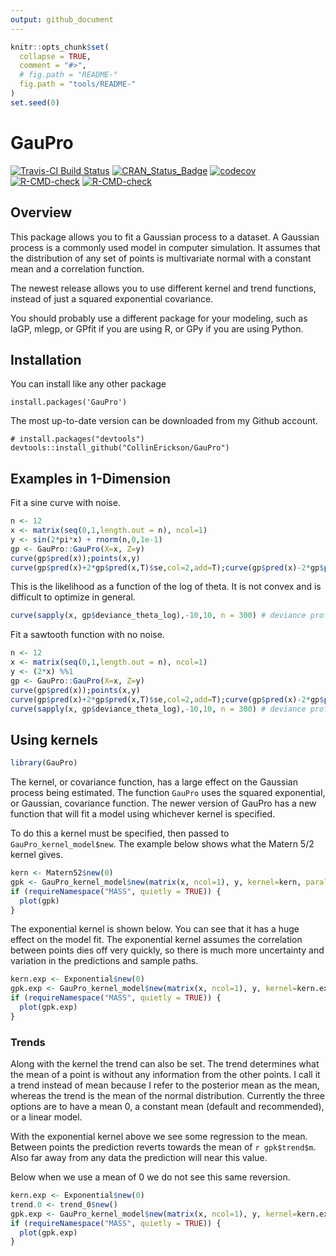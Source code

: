```yaml
---
output: github_document
---
```


<!-- README.md is generated from README.Rmd. Please edit that file -->

```r
knitr::opts_chunk$set(
  collapse = TRUE,
  comment = "#>",
  # fig.path = "README-"
  fig.path = "tools/README-"
)
set.seed(0)
```

# GauPro

<!-- badges: start -->
[![Travis-CI Build Status](https://travis-ci.org/CollinErickson/GauPro.svg?branch=master)](https://travis-ci.org/CollinErickson/GauPro)
[![CRAN_Status_Badge](https://www.r-pkg.org/badges/version/GauPro)](https://cran.r-project.org/package=GauPro)
[![codecov](https://codecov.io/gh/CollinErickson/GauPro/branch/master/graph/badge.svg)](https://app.codecov.io/gh/CollinErickson/GauPro)
[![R-CMD-check](https://github.com/CollinErickson/GauPro/workflows/R-CMD-check/badge.svg)](https://github.com/CollinErickson/GauPro/actions)
[![R-CMD-check](https://github.com/CollinErickson/GauPro/actions/workflows/R-CMD-check.yaml/badge.svg)](https://github.com/CollinErickson/GauPro/actions/workflows/R-CMD-check.yaml)
<!-- badges: end -->

## Overview

This package allows you to fit a Gaussian process to a dataset. 
A Gaussian process is a commonly used model in computer simulation.
It assumes that the distribution of any set of points is multivariate
normal with a constant mean and a correlation function.

The newest release allows you to use different kernel and
trend functions, instead of just a squared exponential 
covariance.

You should probably use a different package for your modeling,
such as laGP, mlegp, or GPfit if you are using R, or GPy if you
are using Python.

## Installation

You can install like any other package

```
install.packages('GauPro')
```

The most up-to-date version can be downloaded from 
my Github account.

```
# install.packages("devtools")
devtools::install_github("CollinErickson/GauPro")
```



## Examples in 1-Dimension

Fit a sine curve with noise.

```r
n <- 12
x <- matrix(seq(0,1,length.out = n), ncol=1)
y <- sin(2*pi*x) + rnorm(n,0,1e-1)
gp <- GauPro::GauPro(X=x, Z=y)
curve(gp$pred(x));points(x,y)
curve(gp$pred(x)+2*gp$pred(x,T)$se,col=2,add=T);curve(gp$pred(x)-2*gp$pred(x,T)$se,col=2,add=T)
```

This is the likelihood as a function of the log of theta. It is not convex and is difficult to optimize in general.

```r
curve(sapply(x, gp$deviance_theta_log),-10,10, n = 300) # deviance profile
```

Fit a sawtooth function with no noise.

```r
n <- 12
x <- matrix(seq(0,1,length.out = n), ncol=1)
y <- (2*x) %%1
gp <- GauPro::GauPro(X=x, Z=y)
curve(gp$pred(x));points(x,y)
curve(gp$pred(x)+2*gp$pred(x,T)$se,col=2,add=T);curve(gp$pred(x)-2*gp$pred(x,T)$se,col=2,add=T)
curve(sapply(x, gp$deviance_theta_log),-10,10, n = 300) # deviance profile
```







## Using kernels

```r
library(GauPro)
```


The kernel, or covariance function, has a large effect on
the Gaussian process being estimated.
The function `GauPro` uses the squared exponential, or Gaussian,
covariance function.
The newer version of GauPro has a new function
that will fit a model using whichever kernel is specified.

To do this a kernel must be specified, then passed to `GauPro_kernel_model$new`.
The example below shows what the Matern 5/2 kernel gives.

```r
kern <- Matern52$new(0)
gpk <- GauPro_kernel_model$new(matrix(x, ncol=1), y, kernel=kern, parallel=FALSE)
if (requireNamespace("MASS", quietly = TRUE)) {
  plot(gpk)
}
```

The exponential kernel is shown below. You can see that it
has a huge effect on the model fit.
The exponential kernel assumes the correlation between points
dies off very quickly, so there is much more uncertainty
and variation in the predictions and sample paths.


```r
kern.exp <- Exponential$new(0)
gpk.exp <- GauPro_kernel_model$new(matrix(x, ncol=1), y, kernel=kern.exp, parallel=FALSE)
if (requireNamespace("MASS", quietly = TRUE)) {
  plot(gpk.exp)
}
```


### Trends

Along with the kernel the trend can also be set.
The trend determines what the mean of a point is without
any information from the other points.
I call it a trend instead of mean because I refer to the
posterior mean as the mean, whereas the trend is the mean
of the normal distribution.
Currently the three options are to have a mean 0,
a constant mean (default and recommended), or  a linear model.

With the exponential kernel above we see some
regression to the mean. Between points the prediction
reverts towards the mean of `r gpk$trend$m`.
Also far away from any data the prediction will near this value.

Below when we use a mean of 0 we do not see
this same reversion.


```r
kern.exp <- Exponential$new(0)
trend.0 <- trend_0$new()
gpk.exp <- GauPro_kernel_model$new(matrix(x, ncol=1), y, kernel=kern.exp, trend=trend.0, parallel=FALSE)
if (requireNamespace("MASS", quietly = TRUE)) {
  plot(gpk.exp)
}
```



